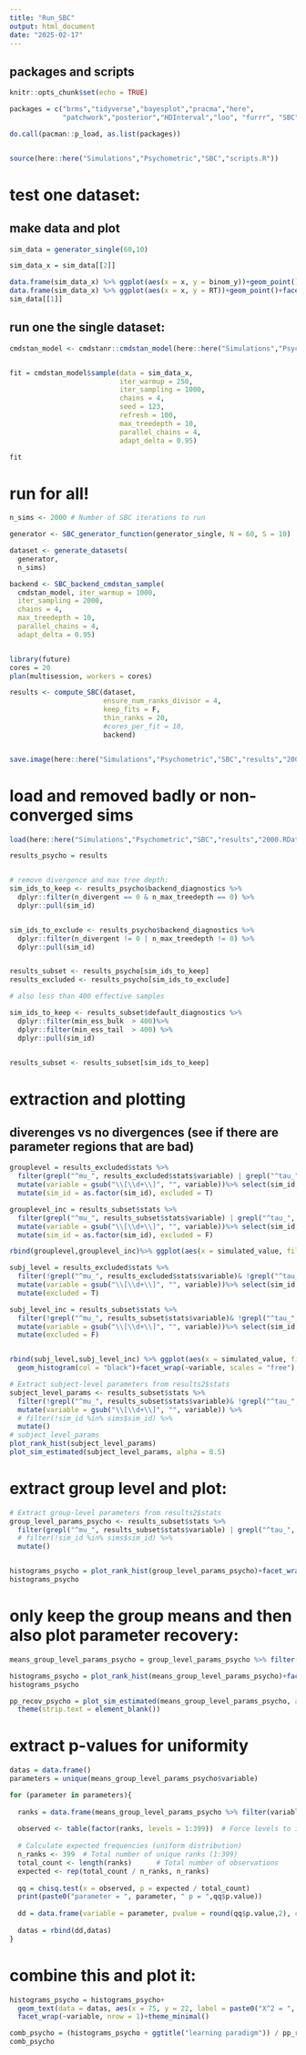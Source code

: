```yaml
---
title: "Run_SBC"
output: html_document
date: "2025-02-17"
---
```


## packages and scripts


```r
knitr::opts_chunk$set(echo = TRUE)

packages = c("brms","tidyverse","bayesplot","pracma","here",
             "patchwork","posterior","HDInterval","loo", "furrr", "SBC","future")

do.call(pacman::p_load, as.list(packages))


source(here::here("Simulations","Psychometric","SBC","scripts.R"))
```


# test one dataset:
## make data and plot

```r
sim_data = generator_single(60,10)

sim_data_x = sim_data[[2]]

data.frame(sim_data_x) %>% ggplot(aes(x = x, y = binom_y))+geom_point()+facet_wrap(~S_id)
data.frame(sim_data_x) %>% ggplot(aes(x = x, y = RT))+geom_point()+facet_wrap(~S_id,scales = "free")
sim_data[[1]]

```

## run one the single dataset:
```r
cmdstan_model <- cmdstanr::cmdstan_model(here::here("Simulations","Psychometric","SBC","stanmodels","subj_ndt.stan"))


fit = cmdstan_model$sample(data = sim_data_x,
                           iter_warmup = 250,
                           iter_sampling = 1000,
                           chains = 4,
                           seed = 123,
                           refresh = 100,
                           max_treedepth = 10,
                           parallel_chains = 4,
                           adapt_delta = 0.95)

fit
```


# run for all!
```r
n_sims <- 2000 # Number of SBC iterations to run

generator <- SBC_generator_function(generator_single, N = 60, S = 10)

dataset <- generate_datasets(
  generator, 
  n_sims)

backend <- SBC_backend_cmdstan_sample(
  cmdstan_model, iter_warmup = 1000, 
  iter_sampling = 2000,
  chains = 4, 
  max_treedepth = 10,
  parallel_chains = 4, 
  adapt_delta = 0.95)


library(future)
cores = 20
plan(multisession, workers = cores)

results <- compute_SBC(dataset,
                       ensure_num_ranks_divisor = 4,
                       keep_fits = F,
                       thin_ranks = 20,
                       #cores_per_fit = 10,
                       backend)


save.image(here::here("Simulations","Psychometric","SBC","results","2000.RData"))

```

# load and removed badly or non-converged sims
```r
load(here::here("Simulations","Psychometric","SBC","results","2000.RData"))

results_psycho = results


# remove divergence and max tree depth:
sim_ids_to_keep <- results_psycho$backend_diagnostics %>%
  dplyr::filter(n_divergent == 0 & n_max_treedepth == 0) %>%
  dplyr::pull(sim_id)


sim_ids_to_exclude <- results_psycho$backend_diagnostics %>%
  dplyr::filter(n_divergent != 0 | n_max_treedepth != 0) %>%
  dplyr::pull(sim_id)


results_subset <- results_psycho[sim_ids_to_keep]
results_excluded <- results_psycho[sim_ids_to_exclude]

# also less than 400 effective samples

sim_ids_to_keep <- results_subset$default_diagnostics %>%
  dplyr::filter(min_ess_bulk  > 400)%>%
  dplyr::filter(min_ess_tail  > 400) %>%
  dplyr::pull(sim_id)


results_subset <- results_subset[sim_ids_to_keep]
```

# extraction and plotting

## diverenges vs no divergences (see if there are parameter regions that are bad)

```r
grouplevel = results_excluded$stats %>% 
  filter(grepl("^mu_", results_excluded$stats$variable) | grepl("^tau_", results_excluded$stats$variable)) %>% 
  mutate(variable = gsub("\\[\\d+\\]", "", variable))%>% select(sim_id, simulated_value,variable) %>% distinct() %>% 
  mutate(sim_id = as.factor(sim_id), excluded = T) 

grouplevel_inc = results_subset$stats %>% 
  filter(grepl("^mu_", results_subset$stats$variable) | grepl("^tau_", results_subset$stats$variable)) %>% 
  mutate(variable = gsub("\\[\\d+\\]", "", variable))%>% select(sim_id, simulated_value,variable) %>% distinct() %>% 
  mutate(sim_id = as.factor(sim_id), excluded = F)

rbind(grouplevel,grouplevel_inc)%>% ggplot(aes(x = simulated_value, fill = excluded))+geom_histogram(col = "black")+facet_wrap(~variable, scales = "free")
```


```r
subj_level = results_excluded$stats %>% 
  filter(!grepl("^mu_", results_excluded$stats$variable)& !grepl("^tau_", results_excluded$stats$variable)) %>% 
  mutate(variable = gsub("\\[\\d+\\]", "", variable))%>% select(sim_id, simulated_value,variable) %>% distinct() %>% 
  mutate(excluded = T)

subj_level_inc = results_subset$stats %>% 
  filter(!grepl("^mu_", results_subset$stats$variable)& !grepl("^tau_", results_subset$stats$variable)) %>% 
  mutate(variable = gsub("\\[\\d+\\]", "", variable))%>% select(sim_id, simulated_value,variable) %>% distinct()  %>% 
  mutate(excluded = F)


rbind(subj_level,subj_level_inc) %>% ggplot(aes(x = simulated_value, fill = excluded))+
  geom_histogram(col = "black")+facet_wrap(~variable, scales = "free")
```



```r
# Extract subject-level parameters from results2$stats
subject_level_params <- results_subset$stats %>% 
  filter(!grepl("^mu_", results_subset$stats$variable)& !grepl("^tau_", results_subset$stats$variable)) %>% 
  mutate(variable = gsub("\\[\\d+\\]", "", variable)) %>% 
  # filter(!sim_id %in% sims$sim_id) %>% 
  mutate()
# subject_level_params
plot_rank_hist(subject_level_params)
plot_sim_estimated(subject_level_params, alpha = 0.5)


```

# extract group level and plot:
```r
# Extract group-level parameters from results2$stats
group_level_params_psycho <- results_subset$stats %>% 
  filter(grepl("^mu_", results_subset$stats$variable) | grepl("^tau_", results_subset$stats$variable)) %>% 
  # filter(!sim_id %in% sims$sim_id) %>% 
  mutate()


histograms_psycho = plot_rank_hist(group_level_params_psycho)+facet_wrap(~variable, nrow = 2)+theme_minimal()
histograms_psycho
```


# only keep the group means and then also plot parameter recovery:

```r
means_group_level_params_psycho = group_level_params_psycho %>% filter(grepl("mu",variable))

histograms_psycho = plot_rank_hist(means_group_level_params_psycho)+facet_wrap(~variable, nrow = 1)+theme_minimal()
histograms_psycho

pp_recov_psycho = plot_sim_estimated(means_group_level_params_psycho, alpha = 0.5)+facet_wrap(~variable, nrow = 1, scales = "free")+theme_minimal()+
  theme(strip.text = element_blank())
```

# extract p-values for uniformity

```r
datas = data.frame()
parameters = unique(means_group_level_params_psycho$variable)

for (parameter in parameters){
  
  ranks = data.frame(means_group_level_params_psycho %>% filter(variable == parameter)) %>% .$rank
  
  observed <- table(factor(ranks, levels = 1:399))  # Force levels to include all 1:399
  
  # Calculate expected frequencies (uniform distribution)
  n_ranks <- 399  # Total number of unique ranks (1:399)
  total_count <- length(ranks)      # Total number of observations
  expected <- rep(total_count / n_ranks, n_ranks)
  
  qq = chisq.test(x = observed, p = expected / total_count)
  print(paste0("parameter = ", parameter, " p = ",qq$p.value))
  
  dd = data.frame(variable = parameter, pvalue = round(qq$p.value,2), chisq = round(qq$statistic,2))
  
  datas = rbind(dd,datas)
}
```

# combine this and plot it:

```r
histograms_psycho = histograms_psycho+
  geom_text(data = datas, aes(x = 75, y = 22, label = paste0("X^2 = ", chisq, "\np = ", pvalue)), size = 2)+
  facet_wrap(~variable, nrow = 1)+theme_minimal()

comb_psycho = (histograms_psycho + ggtitle("learning paradigm")) / pp_recov_psycho
comb_psycho
```

